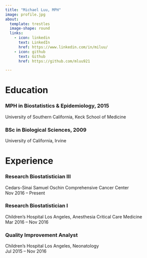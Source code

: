 ```yaml
---
title: "Michael Luu, MPH"
image: profile.jpg
about:
  template: trestles
  image-shape: round
  links:
    - icon: linkedin
      text: LinkedIn
      href: https://www.linkedin.com/in/miluu/
    - icon: github
      text: Github
      href: https://github.com/mluu921

---
```


# Education

### MPH in Biostatistics & Epidemiology, 2015

University of Southern California, Keck School of Medicine

### BSc in Biological Sciences, 2009

University of California, Irvine

# Experience

### Research Biostatistician III

| Cedars-Sinai Samuel Oschin Comprehensive Cancer Center
| Nov 2016 -- Present

### Research Biostatistician I

| Children's Hospital Los Angeles, Anesthesia Critical Care Medicine
| Mar 2016 -- Nov 2016

### Quality Improvement Analyst

| Children's Hospital Los Angeles, Neonatology
| Jul 2015 -- Nov 2016

